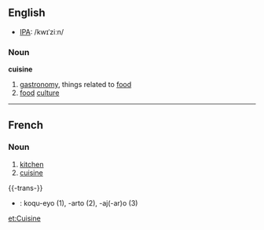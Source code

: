 ==English==
*[[IPA]]: /kwɪˈziːn/
===Noun===
'''cuisine'''
# [[gastronomy]], things related to [[food]]
# [[food]] [[culture]]

----
==French==
===Noun===
# [[kitchen]]
# [[cuisine]]

{{-trans-}}

* {{io}} : koqu-eyo (1), -arto (2), -aj(-ar)o (3)

[[et:Cuisine]]